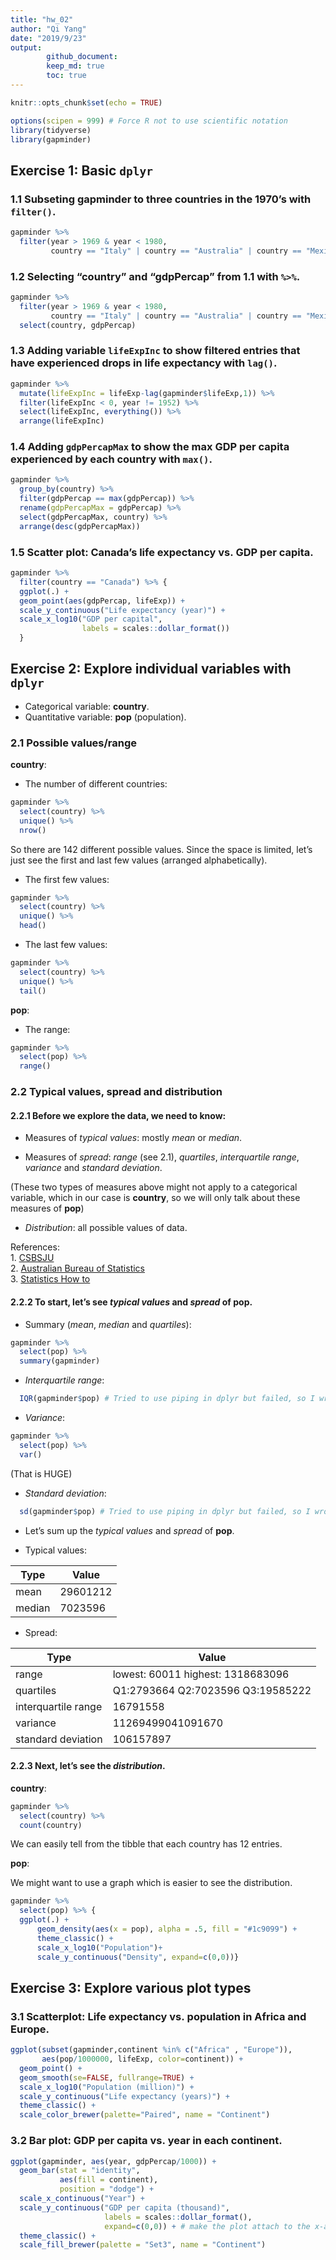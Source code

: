 ```yaml
---
title: "hw_02"
author: "Qi Yang"
date: "2019/9/23"
output: 
        github_document:
        keep_md: true
        toc: true
---
```


```r
knitr::opts_chunk$set(echo = TRUE)
```
```r
options(scipen = 999) # Force R not to use scientific notation
library(tidyverse)
library(gapminder)
```

## Exercise 1: Basic `dplyr`
### 1.1 Subseting gapminder to three countries in the 1970’s with `filter()`.
```r
gapminder %>%
  filter(year > 1969 & year < 1980,
         country == "Italy" | country == "Australia" | country == "Mexico")
```
### 1.2 Selecting “country” and “gdpPercap” from 1.1 with ` %>% `.
```r
gapminder %>%
  filter(year > 1969 & year < 1980,
         country == "Italy" | country == "Australia" | country == "Mexico") %>% 
  select(country, gdpPercap)
```
### 1.3 Adding variable `lifeExpInc` to show filtered entries that have experienced drops in life expectancy with `lag()`.
```r
gapminder %>%
  mutate(lifeExpInc = lifeExp-lag(gapminder$lifeExp,1)) %>% 
  filter(lifeExpInc < 0, year != 1952) %>% 
  select(lifeExpInc, everything()) %>% 
  arrange(lifeExpInc)
```
### 1.4 Adding `gdpPercapMax` to show the max GDP per capita experienced by each country with `max()`.
```r
gapminder %>% 
  group_by(country) %>% 
  filter(gdpPercap == max(gdpPercap)) %>% 
  rename(gdpPercapMax = gdpPercap) %>% 
  select(gdpPercapMax, country) %>% 
  arrange(desc(gdpPercapMax))
```
### 1.5 Scatter plot: Canada’s life expectancy vs. GDP per capita.
```r
gapminder %>% 
  filter(country == "Canada") %>% {
  ggplot(.) +
  geom_point(aes(gdpPercap, lifeExp)) +
  scale_y_continuous("Life expectancy (year)") +
  scale_x_log10("GDP per capital",
                labels = scales::dollar_format())
  }
```

## Exercise 2: Explore individual variables with `dplyr`  
- Categorical variable: **country**.      
- Quantitative variable: **pop** (population).  

### 2.1 Possible values/range  
**country**:      

- The number of different countries:
```r
gapminder %>% 
  select(country) %>% 
  unique() %>% 
  nrow()
```
So there are 142 different possible values. Since the space is limited, let's just see the first and last few values (arranged alphabetically). 

- The first few values:  
```r
gapminder %>% 
  select(country) %>% 
  unique() %>% 
  head()
```
- The last few values:  
```r
gapminder %>% 
  select(country) %>% 
  unique() %>% 
  tail()
```
**pop**:    

- The range:
```r
gapminder %>% 
  select(pop) %>% 
  range()
```
### 2.2 Typical values, spread and distribution
#### 2.2.1 Before we explore the data, we need to know:   

- Measures of *typical values*: mostly *mean* or *median*.  

- Measures of *spread*: *range* (see 2.1), *quartiles*, *interquartile range*, *variance* and *standard deviation*.   

(These two types of measures above might not apply to a categorical variable, which in our case is **country**, so we will only talk about these measures of **pop**)

- *Distribution*: all possible values of data.  

References:  
1. [CSBSJU](http://www.physics.csbsju.edu/stats/descriptive2.html)   
2. [Australian Bureau of  Statistics](https://www.abs.gov.au/websitedbs/a3121120.nsf/home/statistical+language+-+measures+of+spread)  
3. [Statistics How to](https://www.statisticshowto.datasciencecentral.com/data-distribution/)  

#### 2.2.2 To start, let's see *typical values* and *spread* of **pop**.  

- Summary (*mean*, *median* and *quartiles*):  
```r
gapminder %>% 
  select(pop) %>% 
  summary(gapminder)
```
- *Interquartile range*:  
```r
  IQR(gapminder$pop) # Tried to use piping in dplyr but failed, so I wrote in the orginal way.
```
- *Variance*:  
```r
gapminder %>% 
  select(pop) %>% 
  var()
```
(That is HUGE)   

- *Standard deviation*:
```r
  sd(gapminder$pop) # Tried to use piping in dplyr but failed, so I wrote in the orginal way.
```

- Let's sum up the *typical values* and *spread* of **pop**.   

- Typical values:

| Type  | Value   |
| ------|---------|
| mean  |29601212|
| median|7023596 |

- Spread:

| Type  | Value   |
| ------|---------|
| range | lowest: 60011   highest: 1318683096|
| quartiles| Q1:2793664    Q2:7023596    Q3:19585222|
| interquartile range  | 16791558|
| variance|11269499041091670 |
| standard deviation| 106157897|

#### 2.2.3 Next, let's see the *distribution*.  

**country**:   
```r
gapminder %>% 
  select(country) %>% 
  count(country)
```
We can easily tell from the tibble that each country has 12 entries.  

**pop**:   

We might want to use a graph which is easier to see the distribution.  

```r
gapminder %>% 
  select(pop) %>% {
  ggplot(.) + 
      geom_density(aes(x = pop), alpha = .5, fill = "#1c9099") + 
      theme_classic() + 
      scale_x_log10("Population")+
      scale_y_continuous("Density", expand=c(0,0))}

```

## Exercise 3: Explore various plot types
### 3.1 Scatterplot: Life expectancy vs. population in Africa and Europe.
```r
ggplot(subset(gapminder,continent %in% c("Africa" , "Europe")),
       aes(pop/1000000, lifeExp, color=continent)) + 
  geom_point() +
  geom_smooth(se=FALSE, fullrange=TRUE) +
  scale_x_log10("Population (million)") +
  scale_y_continuous("Life expectancy (years)") +
  theme_classic() +
  scale_color_brewer(palette="Paired", name = "Continent")
```  

### 3.2 Bar plot: GDP per capita vs. year in each continent.
```r
ggplot(gapminder, aes(year, gdpPercap/1000)) +
  geom_bar(stat = "identity", 
           aes(fill = continent), 
           position = "dodge") + 
  scale_x_continuous("Year") +
  scale_y_continuous("GDP per capita (thousand)", 
                     labels = scales::dollar_format(), 
                     expand=c(0,0)) + # make the plot attach to the x-axis
  theme_classic() + 
  scale_fill_brewer(palette = "Set3", name = "Continent")
```

